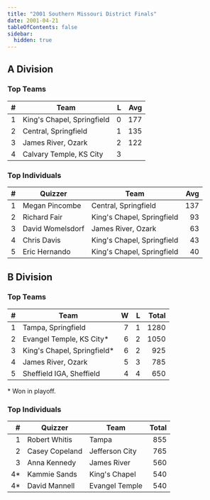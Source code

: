 ```yaml
---
title: "2001 Southern Missouri District Finals"
date: 2001-04-21
tableOfContents: false
sidebar:
  hidden: true
---
```


## A Division

### Top Teams

|    # | Team                       |    L |  Avg |
| ---: | -------------------------- | ---: | ---: |
|    1 | King's Chapel, Springfield |    0 |  177 |
|    2 | Central, Springfield       |    1 |  135 |
|    3 | James River, Ozark         |    2 |  122 |
|    4 | Calvary Temple, KS City    |    3 |      |

### Top Individuals

|    # | Quizzer          | Team                       |  Avg |
| ---: | ---------------- | -------------------------- | ---: |
|    1 | Megan Pincombe   | Central, Springfield       |  137 |
|    2 | Richard Fair     | King's Chapel, Springfield |   93 |
|    3 | David Womelsdorf | James River, Ozark         |   63 |
|    4 | Chris Davis      | King's Chapel, Springfield |   43 |
|    5 | Eric Hernando    | King's Chapel, Springfield |   40 |

## B Division

### Top Teams

|    # | Team                        |    W |    L | Total |
| ---: | --------------------------- | ---: | ---: | ----: |
|    1 | Tampa, Springfield          |    7 |    1 |  1280 |
|    2 | Evangel Temple, KS City*    |    6 |    2 |  1050 |
|    3 | King's Chapel, Springfield* |    6 |    2 |   925 |
|    4 | James River, Ozark          |    5 |    3 |   785 |
|    5 | Sheffield IGA, Sheffield    |    4 |    4 |   650 |

\* Won in playoff.

### Top Individuals

|    # | Quizzer        | Team           | Total |
| ---: | -------------- | -------------- | ----: |
|    1 | Robert Whitis  | Tampa          |   855 |
|    2 | Casey Copeland | Jefferson City |   765 |
|    3 | Anna Kennedy   | James River    |   560 |
|   4* | Kammie Sands   | King's Chapel  |   540 |
|   4* | David Mannell  | Evangel Temple |   540 |

